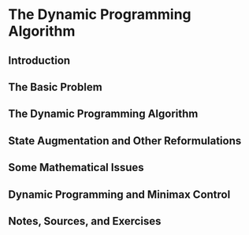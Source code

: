 # The Dynamic Programming Algorithm

## Introduction 

## The Basic Problem

## The Dynamic Programming Algorithm

## State Augmentation and Other Reformulations

## Some Mathematical Issues

## Dynamic Programming and Minimax Control

## Notes, Sources, and Exercises


